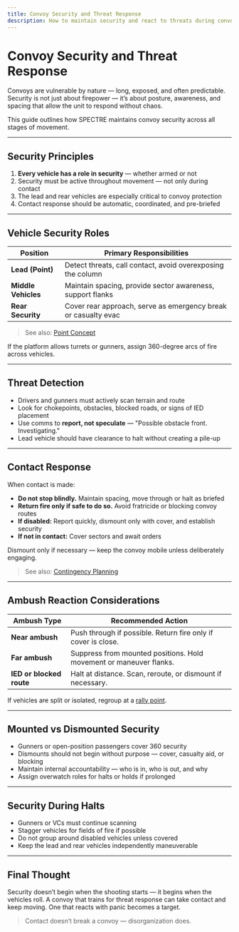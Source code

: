 ```yaml
---
title: Convoy Security and Threat Response
description: How to maintain security and react to threats during convoy operations.
---
```


# Convoy Security and Threat Response

Convoys are vulnerable by nature — long, exposed, and often predictable. Security is not just about firepower — it’s about posture, awareness, and spacing that allow the unit to respond without chaos.

This guide outlines how SPECTRE maintains convoy security across all stages of movement.

---

## Security Principles

1. **Every vehicle has a role in security** — whether armed or not
2. Security must be active throughout movement — not only during contact
3. The lead and rear vehicles are especially critical to convoy protection
4. Contact response should be automatic, coordinated, and pre-briefed

---

## Vehicle Security Roles

| Position            | Primary Responsibilities                                       |
| ------------------- | -------------------------------------------------------------- |
| **Lead (Point)**    | Detect threats, call contact, avoid overexposing the column    |
| **Middle Vehicles** | Maintain spacing, provide sector awareness, support flanks     |
| **Rear Security**   | Cover rear approach, serve as emergency break or casualty evac |

> See also: [Point Concept](/sop/movement-and-tactics/section-smts/fireteam-formations#point-concept)

If the platform allows turrets or gunners, assign 360-degree arcs of fire across vehicles.

---

## Threat Detection

- Drivers and gunners must actively scan terrain and route
- Look for chokepoints, obstacles, blocked roads, or signs of IED placement
- Use comms to **report, not speculate** — "Possible obstacle front. Investigating."
- Lead vehicle should have clearance to halt without creating a pile-up

---

## Contact Response

When contact is made:

- **Do not stop blindly.** Maintain spacing, move through or halt as briefed
- **Return fire only if safe to do so.** Avoid fratricide or blocking convoy routes
- **If disabled:** Report quickly, dismount only with cover, and establish security
- **If not in contact:** Cover sectors and await orders

Dismount only if necessary — keep the convoy mobile unless deliberately engaging.

> See also: [Contingency Planning](/sop/mission-planning/contingencies-and-backups)

---

## Ambush Reaction Considerations

| Ambush Type              | Recommended Action                                                 |
| ------------------------ | ------------------------------------------------------------------ |
| **Near ambush**          | Push through if possible. Return fire only if cover is close.      |
| **Far ambush**           | Suppress from mounted positions. Hold movement or maneuver flanks. |
| **IED or blocked route** | Halt at distance. Scan, reroute, or dismount if necessary.         |

If vehicles are split or isolated, regroup at a [rally point](/sop/logistics-and-sustainment/rally-points).

---

## Mounted vs Dismounted Security

- Gunners or open-position passengers cover 360 security
- Dismounts should not begin without purpose — cover, casualty aid, or blocking
- Maintain internal accountability — who is in, who is out, and why
- Assign overwatch roles for halts or holds if prolonged

---

## Security During Halts

- Gunners or VCs must continue scanning
- Stagger vehicles for fields of fire if possible
- Do not group around disabled vehicles unless covered
- Keep the lead and rear vehicles independently maneuverable

---

## Final Thought

Security doesn’t begin when the shooting starts — it begins when the vehicles roll. A convoy that trains for threat response can take contact and keep moving. One that reacts with panic becomes a target.

> Contact doesn’t break a convoy — disorganization does.
